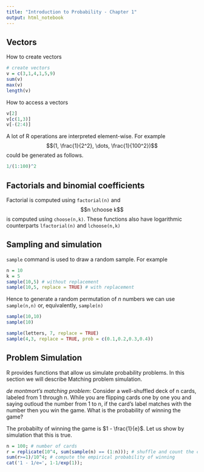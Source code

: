 ```yaml
---
title: "Introduction to Probability - Chapter 1"
output: html_notebook
---
```


## Vectors
How to create vectors
```r
# create vectors
v = c(3,1,4,1,5,9)
sum(v)
max(v)
length(v)
```
How to access a vectors
```r
v[2]
v[c(1,3)]
v[-(2:4)]
```

A lot of R operations are interpreted element-wise. For example $$(1, \frac{1}{2^2}, \dots, \frac{1}{100^2})$$ could be generated as follows.
```r
1/(1:100)^2
```

## Factorials and binomial coefficients

Factorial is computed using ```factorial(n)``` and $$n \choose k$$ is computed using ```choose(n,k)```. These functions also have logarithmic counterparts ```lfactorial(n)``` and ```lchoose(n,k)```

## Sampling and simulation

```sample``` command is used to draw a random sample. For example 
```r
n = 10
k = 5
sample(10,5) # without replacement
sample(10,5, replace = TRUE) # with replacement
```
Hence to generate a random permutation of $n$ numbers we can use ```sample(n,n)``` or, equivalently, ```sample(n)```
```r
sample(10,10)
sample(10)
```

```r
sample(letters, 7, replace = TRUE)
sample(4,3, replace = TRUE, prob = c(0.1,0.2,0.3,0.4))
```

## Problem Simulation

R provides functions that allow us simulate probability problems. In this section we will describe Matching problem simulation.

*de montmort's matching problem*: Consider a well-shuffled deck of n cards, labeled from 1 through n. While you are flipping cards one by one you and saying outloud the number from 1 to n, if the card's label matches with the number then you win the game. What is the probability of winning the game?

The probabilty of winning the game is $1 - \frac{1}{e}$. Let us show by simulation that this is true. 

```r
n = 100; # number of cards
r = replicate(10^4, sum(sample(n) == (1:n))); # shuffle and count the cards for 10,000 times
sum(r>=1)/10^4; # compute the empirical probability of winning
cat('1 - 1/e=', 1-1/exp(1));
```

